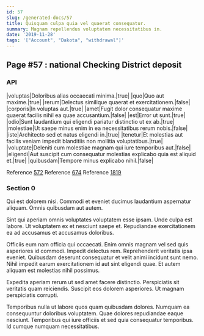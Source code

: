 ```yaml
---
id: 57
slug: /generated-docs/57
title: Quisquam culpa quia vel quaerat consequatur.
summary: Magnam repellendus voluptatem necessitatibus in.
date: '2019-11-28'
tags: '["Account", "Dakota", "withdrawal"]'
---
```


## Page #57 : national Checking District deposit
### API

|voluptas|Doloribus alias occaecati minima.|true|
|quo|Quo aut maxime.|true|
|rerum|Delectus similique quaerat et exercitationem.|false|
|corporis|In voluptas aut.|true|
|amet|Fugit dolor consequatur maxime quaerat facilis nihil ea quae accusantium.|false|
|est|Error ut sunt.|true|
|odio|Sunt laudantium qui eligendi pariatur distinctio ut ex ab.|true|
|molestiae|Ut saepe minus enim in ea necessitatibus rerum nobis.|false|
|iste|Architecto sed et natus eligendi in.|true|
|tenetur|Et molestias aut facilis veniam impedit blanditiis non mollitia voluptatibus.|true|
|voluptate|Deleniti cum molestiae magnam qui iure temporibus aut.|false|
|eligendi|Aut suscipit cum consequatur molestias explicabo quia est aliquid et.|true|
|quibusdam|Tempore minus explicabo nihil.|false|

Reference [572](/generated-docs/572)
Reference [674](/generated-docs/674)
Reference [1819](/generated-docs/1819)


### Section 0
Qui est dolorem nisi. Commodi et eveniet ducimus laudantium aspernatur aliquam. Omnis quibusdam aut autem.
 Sint qui aperiam omnis voluptates voluptatem esse ipsam. Unde culpa est labore. Ut voluptatem ex et nesciunt saepe et. Repudiandae exercitationem ea ad accusamus et accusamus doloribus.
 Officiis eum nam officia qui occaecati. Enim omnis magnam vel sed quis asperiores id commodi. Impedit delectus rem. Reprehenderit veritatis ipsa eveniet.
Quibusdam deserunt consequatur et velit animi incidunt sunt nemo. Nihil impedit earum exercitationem id aut sint eligendi quae. Et autem aliquam est molestias nihil possimus.
 Expedita aperiam rerum ut sed amet facere distinctio. Perspiciatis sit veritatis quam reiciendis. Suscipit eos dolorem asperiores. Ut magnam perspiciatis corrupti.
 Temporibus nulla ut labore quos quam quibusdam dolores. Numquam ea consequuntur doloribus voluptatem. Quae dolores repudiandae eaque nesciunt. Temporibus qui iure officiis et sed quia consequatur temporibus. Id cumque numquam necessitatibus.
